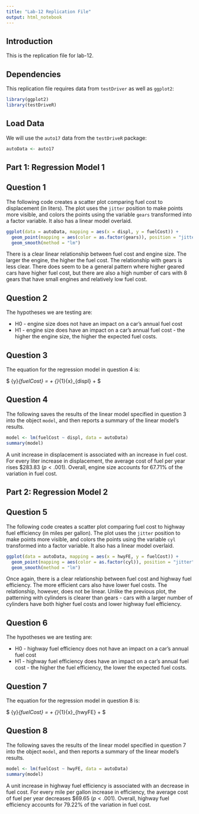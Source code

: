 ```yaml
---
title: "Lab-12 Replication File"
output: html_notebook
---
```


## Introduction
This is the replication file for lab-12.

## Dependencies
This replication file requires data from `testDriver` as well as `ggplot2`:

```r
library(ggplot2)
library(testDriveR)
```

## Load Data
We will use the `auto17` data from the `testDriveR` package:

```r
autoData <- auto17
```

## Part 1: Regression Model 1
## Question 1

The following code creates a scatter plot comparing fuel cost to displacement (in liters). The plot uses the `jitter` position to make points more visible, and colors the points using the variable `gears` transformed into a factor variable. It also has a linear model overlaid.

```r
ggplot(data = autoData, mapping = aes(x = displ, y = fuelCost)) +
  geom_point(mapping = aes(color = as.factor(gears)), position = "jitter") +
  geom_smooth(method = "lm")
```

There is a clear linear relationship between fuel cost and engine size. The larger the engine, the higher the fuel cost. The relationship with gears is less clear. There does seem to be a general pattern where higher geared cars have higher fuel cost, but there are also a high number of cars with 8 gears that have small engines and relatively low fuel cost.

## Question 2

The hypotheses we are testing are:

* H0 - engine size does not have an impact on a car's annual fuel cost
* H1 - engine size does have an impact on a car's annual fuel cost - the higher the engine size, the higher the expected fuel costs.

## Question 3

The equation for the regression model in question 4 is:

$ {y}_{fuelCost} = \alpha + {\beta}_{1}{x}_{displ} + \epsilon $

## Question 4

The following saves the results of the linear model specified in question 3 into the object `model`, and then reports a summary of the linear model's results.

```r
model <- lm(fuelCost ~ displ, data = autoData)
summary(model)
```

A unit increase in displacement is associated with an increase in fuel cost. For every liter increase in displacement, the average cost of fuel per year rises \$283.83 ($p<.001$). Overall, engine size accounts for 67.71% of the variation in fuel cost.

## Part 2: Regression Model 2
## Question 5

The following code creates a scatter plot comparing fuel cost to highway fuel efficiency (in miles per gallon). The plot uses the `jitter` position to make points more visible, and colors the points using the variable `cyl` transformed into a factor variable. It also has a linear model overlaid.

```r
ggplot(data = autoData, mapping = aes(x = hwyFE, y = fuelCost)) +
  geom_point(mapping = aes(color = as.factor(cyl)), position = "jitter") +
  geom_smooth(method = "lm")
```

Once again, there is a clear relationship between fuel cost and highway fuel efficiency. The more efficient cars also have lower fuel costs. The relationship, however, does not be linear. Unlike the previous plot, the patterning with cylinders is clearer than gears - cars with a larger number of cylinders have both higher fuel costs and lower highway fuel efficiency. 

## Question 6

The hypotheses we are testing are:

* H0 - highway fuel efficiency does not have an impact on a car's annual fuel cost
* H1 - highway fuel efficiency does have an impact on a car's annual fuel cost - the higher the fuel efficiency, the lower the expected fuel costs.

## Question 7

The equation for the regression model in question 8 is:

$ {y}_{fuelCost} = \alpha + {\beta}_{1}{x}_{hwyFE} + \epsilon $

## Question 8

The following saves the results of the linear model specified in question 7 into the object `model`, and then reports a summary of the linear model's results.

```r
model <- lm(fuelCost ~ hwyFE, data = autoData)
summary(model)
```

A unit increase in highway fuel efficiency is associated with an decrease in fuel cost. For every mile per gallon increase in efficiency, the average cost of fuel per year decreases \$69.65 ($p<.001$). Overall, highway fuel efficiency accounts for 79.22% of the variation in fuel cost.
